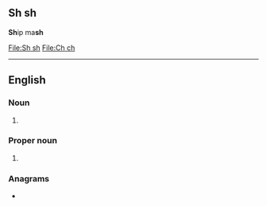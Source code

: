 {{also|UI|ui|UU|Üi|üi|Úiŷ|úiŷ|Types of “ü”}}

==Sh sh==
'''Sh'''ip                           ma'''sh'''


[[:File:Sh sh|File:Sh sh]]                                 [[:File:Ch ch|File:Ch ch]]

----

==English==

===Noun===
{{en-noun|?}}

# {{abbreviation of|en|Thursday}}

===Proper noun===
{{en-proper noun}}

# {{abbreviation of|en|Thessalonians}}

===Anagrams===
* {{anagrams|en|a=ht|HT|h/t|ht}}